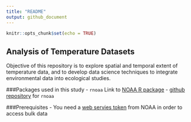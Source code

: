 ```yaml
---
title: "README"
output: github_document
---
```


```r
knitr::opts_chunk$set(echo = TRUE)
```
##  Analysis of Temperature Datasets 

Objective of this repository is to explore spatial and temporal extent of temperature data, and to develop data science techniques to integrate environmental data into ecological studies. 

###Packages used in this study 
- `rnoaa` Link to [NOAA R package](https://ropensci.org/blog/2014/03/13/rnoaa/)
-  [github repository](https://github.com/ropensci/rnoaa) for `rnoaa`


###Prerequisites 
- You need a [web servies token](https://www.ncdc.noaa.gov/cdo-web/token) from NOAA in order to access bulk data 

